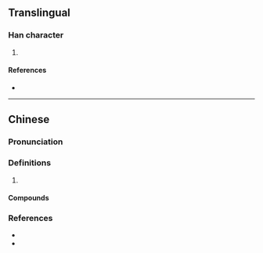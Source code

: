 {{character info/new}}
==Translingual==

===Han character===
{{Han char|rn=64|rad=手|as=19|sn=22|four=|canj=QJCC|ids=⿰扌顛}}

# {{defn|Han|sort=手19}}

====References====
* {{Han ref|kx=0464.251|hdz=31990.010|uh=6527|ud=25895}}

----

==Chinese==
{{zh-forms}}

===Pronunciation===
{{zh-pron
|m=diān
|c=din1
|cat=
}}

===Definitions===
{{zh-hanzi}}

# {{rfdef|zh}}

====Compounds====
{{zh-der|一步一攧|攧錢|攧撲|攧腳|攧攧看|攧攧仆仆|攧窨|攧番|攧脣簸嘴}}

===References===
* {{R:twedu|C04526}}
* {{R:yue:jyut.net}}